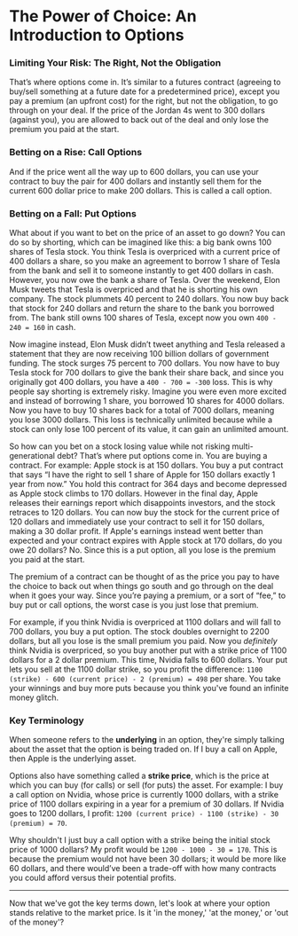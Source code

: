 # The Power of Choice: An Introduction to Options

### Limiting Your Risk: The Right, Not the Obligation

That’s where options come in. It’s similar to a futures contract (agreeing to buy/sell something at a future date for a predetermined price), except you pay a premium (an upfront cost) for the right, but not the obligation, to go through on your deal. If the price of the Jordan 4s went to 300 dollars (against you), you are allowed to back out of the deal and only lose the premium you paid at the start.

### Betting on a Rise: Call Options

And if the price went all the way up to 600 dollars, you can use your contract to buy the pair for 400 dollars and instantly sell them for the current 600 dollar price to make 200 dollars. This is called a call option.

### Betting on a Fall: Put Options

What about if you want to bet on the price of an asset to go down? You can do so by shorting, which can be imagined like this: a big bank owns 100 shares of Tesla stock. You think Tesla is overpriced with a current price of 400 dollars a share, so you make an agreement to borrow 1 share of Tesla from the bank and sell it to someone instantly to get 400 dollars in cash. However, you now owe the bank a share of Tesla. Over the weekend, Elon Musk tweets that Tesla is overpriced and that he is shorting his own company. The stock plummets 40 percent to 240 dollars. You now buy back that stock for 240 dollars and return the share to the bank you borrowed from. The bank still owns 100 shares of Tesla, except now you own `400 - 240 = 160` in cash.

Now imagine instead, Elon Musk didn’t tweet anything and Tesla released a statement that they are now receiving 100 billion dollars of government funding. The stock surges 75 percent to 700 dollars. You now have to buy Tesla stock for 700 dollars to give the bank their share back, and since you originally got 400 dollars, you have a `400 - 700 = -300` loss. This is why people say shorting is extremely risky. Imagine you were even more excited and instead of borrowing 1 share, you borrowed 10 shares for 4000 dollars. Now you have to buy 10 shares back for a total of 7000 dollars, meaning you lose 3000 dollars. This loss is technically unlimited because while a stock can only lose 100 percent of its value, it can gain an unlimited amount.

So how can you bet on a stock losing value while not risking multi-generational debt? That’s where put options come in. You are buying a contract. For example: Apple stock is at 150 dollars. You buy a put contract that says “I have the right to sell 1 share of Apple for 150 dollars exactly 1 year from now.” You hold this contract for 364 days and become depressed as Apple stock climbs to 170 dollars. However in the final day, Apple releases their earnings report which disappoints investors, and the stock retraces to 120 dollars. You can now buy the stock for the current price of 120 dollars and immediately use your contract to sell it for 150 dollars, making a 30 dollar profit. If Apple's earnings instead went better than expected and your contract expires with Apple stock at 170 dollars, do you owe 20 dollars? No. Since this is a put option, all you lose is the premium you paid at the start.

The premium of a contract can be thought of as the price you pay to have the choice to back out when things go south and go through on the deal when it goes your way. Since you’re paying a premium, or a sort of “fee,” to buy put or call options, the worst case is you just lose that premium.

For example, if you think Nvidia is overpriced at 1100 dollars and will fall to 700 dollars, you buy a put option. The stock doubles overnight to 2200 dollars, but all you lose is the small premium you paid. Now you *definitely* think Nvidia is overpriced, so you buy another put with a strike price of 1100 dollars for a 2 dollar premium. This time, Nvidia falls to 600 dollars. Your put lets you sell at the 1100 dollar strike, so you profit the difference: `1100 (strike) - 600 (current price) - 2 (premium) = 498` per share. You take your winnings and buy more puts because you think you've found an infinite money glitch.

### Key Terminology

When someone refers to the **underlying** in an option, they're simply talking about the asset that the option is being traded on. If I buy a call on Apple, then Apple is the underlying asset.

Options also have something called a **strike price**, which is the price at which you can buy (for calls) or sell (for puts) the asset. For example: I buy a call option on Nvidia, whose price is currently 1000 dollars, with a strike price of 1100 dollars expiring in a year for a premium of 30 dollars. If Nvidia goes to 1200 dollars, I profit: `1200 (current price) - 1100 (strike) - 30 (premium) = 70`.

Why shouldn't I just buy a call option with a strike being the initial stock price of 1000 dollars? My profit would be `1200 - 1000 - 30 = 170`. This is because the premium would not have been 30 dollars; it would be more like 60 dollars, and there would’ve been a trade-off with how many contracts you could afford versus their potential profits.

---

Now that we've got the key terms down, let's look at where your option stands relative to the market price. Is it 'in the money,' 'at the money,' or 'out of the money'?